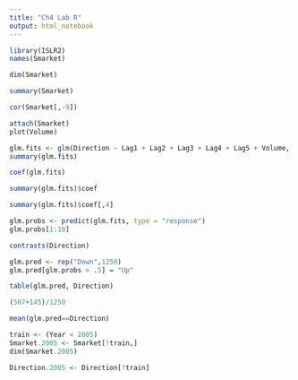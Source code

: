 ---
title: "Ch4 Lab R"
output: html_notebook
---


```{r}
library(ISLR2)
names(Smarket)
```
```{r}
dim(Smarket)
```
```{r}
summary(Smarket)
```
```{r}
cor(Smarket[,-9])
```
```{r}
attach(Smarket)
plot(Volume)
```
```{r}
glm.fits <- glm(Direction ~ Lag1 + Lag2 + Lag3 + Lag4 + Lag5 + Volume, data = Smarket, family = binomial)
summary(glm.fits)
```
```{r}
coef(glm.fits)
```

```{r}
summary(glm.fits)$coef

```
```{r}
summary(glm.fits)$coef[,4]
```
```{r}
glm.probs <- predict(glm.fits, type = "response")
glm.probs[1:10]
```
```{r}
contrasts(Direction)
```
```{r}
glm.pred <- rep("Down",1250)
glm.pred[glm.probs > .5] = "Up"
```
```{r}
table(glm.pred, Direction)
```
```{r}
(507+145)/1250
```
```{r}
mean(glm.pred==Direction)
```
```{r}
train <- (Year < 2005)
Smarket.2005 <- Smarket[!train,]
dim(Smarket.2005)
```
```{r}
Direction.2005 <- Direction[!train]
```

